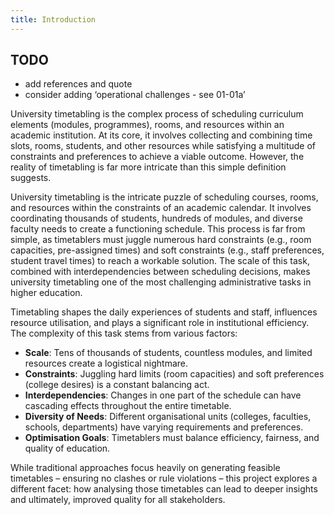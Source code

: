 ```yaml
---
title: Introduction
---
```


:::{.callout-warning}
## TODO
* add references and quote
* consider adding 'operational challenges - see 01-01a'
:::

University timetabling is the complex process of scheduling curriculum elements (modules, programmes), rooms, and resources within an academic institution. At its core, it involves collecting and combining time slots, rooms, students, and other resources while satisfying a multitude of constraints and preferences to achieve a viable outcome. However, the reality of timetabling is far more intricate than this simple definition suggests.

University timetabling is the intricate puzzle of scheduling courses, rooms, and resources within the constraints of an academic calendar. It involves coordinating thousands of students, hundreds of modules, and diverse faculty needs to create a functioning schedule. This process is far from simple, as timetablers must juggle numerous hard constraints (e.g., room capacities, pre-assigned times) and soft constraints (e.g., staff preferences, student travel times) to reach a workable solution. The scale of this task, combined with interdependencies between scheduling decisions, makes university timetabling one of the most challenging administrative tasks in higher education.

Timetabling shapes the daily experiences of students and staff, influences resource utilisation, and plays a significant role in institutional efficiency. The complexity of this task stems from various factors:

* **Scale**: Tens of thousands of students, countless modules, and limited resources create a logistical nightmare.
* **Constraints**: Juggling hard limits (room capacities) and soft preferences (college desires) is a constant balancing act.
* **Interdependencies**: Changes in one part of the schedule can have cascading effects throughout the entire timetable.
* **Diversity of Needs**: Different organisational units (colleges, faculties, schools, departments) have varying requirements and preferences.
* **Optimisation Goals**: Timetablers must balance efficiency, fairness, and quality of education.

While traditional approaches focus heavily on generating feasible timetables – ensuring no clashes or rule violations – this project explores a different facet: how analysing those timetables can lead to deeper insights and ultimately, improved quality for all stakeholders.